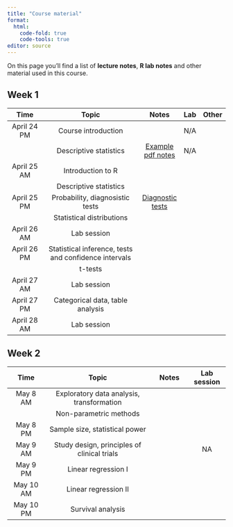 ```yaml
---
title: "Course material"
format: 
  html:
    code-fold: true
    code-tools: true
editor: source
---
```




On this page you'll find a list of **lecture notes**, **R lab notes** and other material used in this course.


## Week 1

|     Time      |                  Topic                   |   Notes    |  Lab | Other |
|:-------------:|:-----------------------------------------:|:---------:|:----:|:-----:|
| April 24 PM  | Course introduction | | N/A | |
|              | Descriptive statistics| [Example pdf notes](example.pdf)| N/A | |
| April 25 AM  | Introduction to R | | | |
|              | Descriptive statistics | | | |
| April 25 PM  |  Probability, diagnosistic tests  | [Diagnostic tests](notes_diagnostic_tests.qmd) |  | |
|              |  Statistical distributions        |  |  | |
| April 26 AM |  Lab session          |  |  | |
| April 26 PM |  Statistical inference, tests and confidence intervals         |  |  | |
|             |  t-tests         |  |  | |
| April 27 AM |  Lab session         |  |  | |
| April 27 PM |  Categorical data, table analysis        |  |  | |
| April 28 AM |  Lab session        |  |  | |



## Week 2


|     Time      |                  Topic                   |   Notes     |  Lab session |
|:-------------:|:-----------------------------------------:|:-------------:|:-------------:|
| May 8 AM  | Exploratory data analysis, transformation | | |
|                  | Non-parametric methods | | |
| May 8 PM | Sample size, statistical power          | |  |
| May 9 AM | Study design, principles of clinical trials          | | NA |
| May 9 PM | Linear regression I        | |  |
| May 10 AM | Linear regression II          | |  |
| May 10 PM | Survival analysis          | |  |





